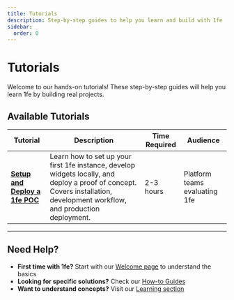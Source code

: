 ```yaml
---
title: Tutorials
description: Step-by-step guides to help you learn and build with 1fe
sidebar:
  order: 0
---
```


# Tutorials

Welcome to our hands-on tutorials! These step-by-step guides will help you learn 1fe by building real projects.

## Available Tutorials

| Tutorial                                                               | Description                                                                                                                                                                | Time Required | Audience                      |
| ---------------------------------------------------------------------- | -------------------------------------------------------------------------------------------------------------------------------------------------------------------------- | ------------- | ----------------------------- |
| [**Setup and Deploy a 1fe POC**](/tutorials/setup-and-deploy-1fe-poc/) | Learn how to set up your first 1fe instance, develop widgets locally, and deploy a proof of concept. Covers installation, development workflow, and production deployment. | 2-3 hours     | Platform teams evaluating 1fe |

---

## Need Help?

- **First time with 1fe?** Start with our [Welcome page](/start-here/) to understand the basics
- **Looking for specific solutions?** Check our [How-to Guides](/how-to-guides/)
- **Want to understand concepts?** Visit our [Learning section](/learning/)
